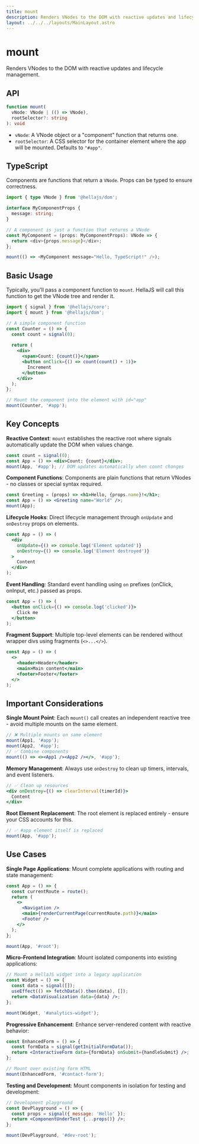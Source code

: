 ```yaml
---
title: mount
description: Renders VNodes to the DOM with reactive updates and lifecycle management.
layout: ../../../layouts/MainLayout.astro
---
```


# mount

Renders VNodes to the DOM with reactive updates and lifecycle management.

## API

```typescript
function mount(
  vNode: VNode | (() => VNode), 
  rootSelector?: string
): void
```
- `vNode`: A VNode object or a "component" function that returns one.
- `rootSelector`: A CSS selector for the container element where the app will be mounted. Defaults to `"#app"`.

## TypeScript

Components are functions that return a `VNode`. Props can be typed to ensure correctness.

```typescript
import { type VNode } from '@hellajs/dom';

interface MyComponentProps {
  message: string;
}

// A component is just a function that returns a VNode
const MyComponent = (props: MyComponentProps): VNode => {
  return <div>{props.message}</div>;
};

mount(() => <MyComponent message="Hello, TypeScript!" />);
```

## Basic Usage

Typically, you'll pass a component function to `mount`. HellaJS will call this function to get the VNode tree and render it.

```jsx
import { signal } from '@hellajs/core';
import { mount } from '@hellajs/dom';

// A simple component function
const Counter = () => {
  const count = signal(0);
  
  return (
    <div>
      <span>Count: {count()}</span>
      <button onClick={() => count(count() + 1)}>
        Increment
      </button>
    </div>
  );
};

// Mount the component into the element with id="app"
mount(Counter, '#app');
```

## Key Concepts

**Reactive Context**: `mount` establishes the reactive root where signals automatically update the DOM when values change.

```jsx
const count = signal(0);
const App = () => <div>Count: {count}</div>;
mount(App, '#app'); // DOM updates automatically when count changes
```

**Component Functions**: Components are plain functions that return VNodes - no classes or special syntax required.

```jsx
const Greeting = (props) => <h1>Hello, {props.name}!</h1>;
const App = () => <Greeting name="World" />;
mount(App);
```

**Lifecycle Hooks**: Direct lifecycle management through `onUpdate` and `onDestroy` props on elements.

```jsx
const App = () => (
  <div 
    onUpdate={() => console.log('Element updated')}
    onDestroy={() => console.log('Element destroyed')}
  >
    Content
  </div>
);
```

**Event Handling**: Standard event handling using `on` prefixes (onClick, onInput, etc.) passed as props.

```jsx
const App = () => (
  <button onClick={() => console.log('clicked')}>
    Click me
  </button>
);
```

**Fragment Support**: Multiple top-level elements can be rendered without wrapper divs using fragments (`<>...</>`).

```jsx
const App = () => (
  <>
    <header>Header</header>
    <main>Main content</main>
    <footer>Footer</footer>
  </>
);
```

## Important Considerations

**Single Mount Point**: Each `mount()` call creates an independent reactive tree - avoid multiple mounts on the same element.

```jsx
// ❌ Multiple mounts on same element
mount(App1, '#app');
mount(App2, '#app');
// ✅ Combine components
mount(() => <><App1 /><App2 /></>, '#app');
```

**Memory Management**: Always use `onDestroy` to clean up timers, intervals, and event listeners.

```jsx
// ✅ Clean up resources
<div onDestroy={() => clearInterval(timerId)}>
  Content
</div>
```

**Root Element Replacement**: The root element is replaced entirely - ensure your CSS accounts for this.

```jsx
// ✅ #app element itself is replaced
mount(App, '#app');
```

## Use Cases

**Single Page Applications**: Mount complete applications with routing and state management:

```jsx
const App = () => {
  const currentRoute = route();
  return (
    <>
      <Navigation />
      <main>{renderCurrentPage(currentRoute.path)}</main>
      <Footer />
    </>
  );
};

mount(App, '#root');
```

**Micro-Frontend Integration**: Mount isolated components into existing applications:

```jsx
// Mount a HellaJS widget into a legacy application
const Widget = () => {
  const data = signal([]);
  useEffect(() => fetchData().then(data), []);
  return <DataVisualization data={data} />;
};

mount(Widget, '#analytics-widget');
```

**Progressive Enhancement**: Enhance server-rendered content with reactive behavior:

```jsx
const EnhancedForm = () => {
  const formData = signal(getInitialFormData());
  return <InteractiveForm data={formData} onSubmit={handleSubmit} />;
};

// Mount over existing form HTML
mount(EnhancedForm, '#contact-form');
```

**Testing and Development**: Mount components in isolation for testing and development:

```jsx
// Development playground
const DevPlayground = () => {
  const props = signal({ message: 'Hello' });
  return <ComponentUnderTest {...props()} />;
};

mount(DevPlayground, '#dev-root');
```